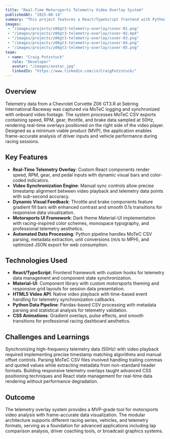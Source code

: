 ---
title: "Real-Time Motorsports Telemetry Video Overlay System"
publishedAt: "2025-08-14"
summary: "This project features a React/TypeScript frontend with Python data processing pipeline that synchronizes MoTeC telemetry data with video playback. The application provides real-time overlay visualization of racing data including speed, RPM, gear position, and throttle/brake inputs with precise timestamp synchronization."
images:
 - "/images/projects/z06gt3-telemetry-overlay/cover-01.png"
 - "/images/projects/z06gt3-telemetry-overlay/cover-02.mp4"
 - "/images/projects/z06gt3-telemetry-overlay/cover-03.png"
 - "/images/projects/z06gt3-telemetry-overlay/cover-04.png"
 - "/images/projects/z06gt3-telemetry-overlay/cover-05.png"
team:
 - name: "Craig Putzstuck"
   role: "Developer"
   avatar: "/images/avatar.jpg"
   linkedIn: "https://www.linkedin.com/in/CraigPutzstuck/"
---

## Overview

Telemetry data from a Chevrolet Corvette Z06 GT3.R at Sebring International Raceway was captured via MoTeC logging and synchronized with onboard video footage. The system processes MoTeC CSV exports containing speed, RPM, gear, throttle, and brake data sampled at 50Hz, rendering real-time overlays positioned on the right side of the video player. Designed as a minimum viable product (MVP), the application enables frame-accurate analysis of driver inputs and vehicle performance during racing sessions.

## Key Features

- **Real-Time Telemetry Overlay**: Custom React components render speed, RPM, gear, and pedal inputs with dynamic visual bars and color-coded indicators.
- **Video Synchronization Engine**: Manual sync controls allow precise timestamp alignment between video playback and telemetry data points with sub-second accuracy.
- **Dynamic Visual Feedback**: Throttle and brake components feature gradient fill bars with enhanced contrast and smooth 0.1s transitions for responsive data visualization.
- **Motorsports UI Framework**: Dark theme Material-UI implementation with racing-inspired color schemes, monospace typography, and professional telemetry aesthetics.
- **Automated Data Processing**: Python pipeline handles MoTeC CSV parsing, metadata extraction, unit conversions (m/s to MPH), and optimized JSON export for web consumption.

## Technologies Used

- **React/TypeScript**: Frontend framework with custom hooks for telemetry data management and component state synchronization.
- **Material-UI**: Component library with custom motorsports theming and responsive grid layouts for session data presentation.
- **HTML5 Video API**: Native video playback with time-based event handling for telemetry synchronization callbacks.
- **Python Data Pipeline**: Pandas-based CSV processing with metadata parsing and statistical analysis for telemetry validation.
- **CSS Animations**: Gradient overlays, pulse effects, and smooth transitions for professional racing dashboard aesthetics.

## Challenges and Learnings

Synchronizing high-frequency telemetry data (50Hz) with video playback required implementing precise timestamp matching algorithms and manual offset controls. Parsing MoTeC CSV files involved handling trailing commas and quoted values while extracting metadata from non-standard header formats. Building responsive telemetry overlays taught advanced CSS positioning techniques and React state management for real-time data rendering without performance degradation.

## Outcome

The telemetry overlay system provides a MVP-grade tool for motorsports video analysis with frame-accurate data visualization. The modular architecture supports different racing series, vehicles, and telemetry formats, serving as a foundation for advanced applications including lap comparison analysis, driver coaching tools, or broadcast graphics systems.